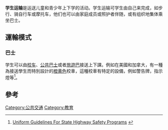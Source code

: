 '''学生运输'''是运送儿童和青少年上下学的活动。学生运输可学生由自己来完成，如步行、骑自行车或摩托车，他们也可以由家庭成员或照护者伴随，或有组织地集体乘坐巴士。

== 運輸模式 ==
=== 巴士 ===
学生可以由[[校车|校车]]、[[公共巴士|公共巴士]]或者[[旅遊巴|旅遊巴]]接送上下課。例如在美國和加拿大，有一種為接送學生而特別設計的[[校车橙黄|橙黄色]]校車，這種校車有特定的設備，例如警告牌，指示燈等<ref>[http://www.nhtsa.gov/nhtsa/whatsup/tea21/tea21programs/402Guide.html#g17 Uniform Guidelines For State Highway Safety Programs] {{webarchive|url=https://web.archive.org/web/20111231141306/http://www.nhtsa.gov/nhtsa/whatsup/tea21/tea21programs/402Guide.html |date=2011-12-31 }}</ref>。

== 參考 ==
{{reflist}}

[[Category:公共交通|Category:公共交通]]
[[Category:教育|Category:教育]]